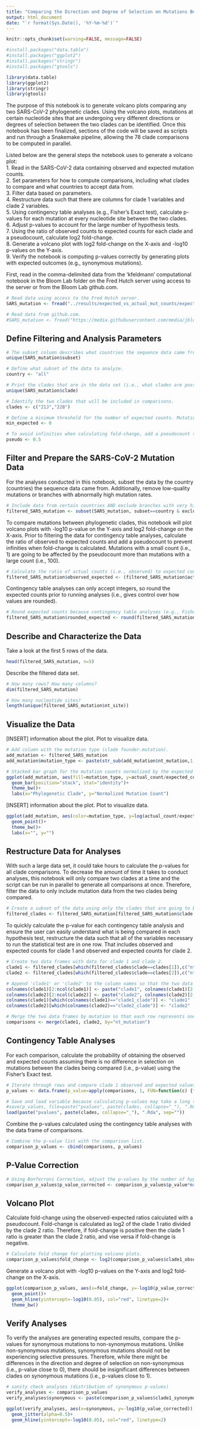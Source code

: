 ```yaml
---
title: "Comparing the Direction and Degree of Selection on Mutations Between SARS-CoV-2 Phylogenetic Clades"
output: html_document
date: "`r format(Sys.Date(), '%Y-%m-%d')`"
---
```


```r
knitr::opts_chunk$set(warning=FALSE, message=FALSE)

#install.packages("data.table")
#install.packages("ggplot2")
#install.packages("stringr")
#install.packages("gtools")

library(data.table)
library(ggplot2)
library(stringr)
library(gtools)
```

The purpose of this notebook is to generate volcano plots comparing any two SARS-CoV-2 phylogenetic clades. Using the volcano plots, mutations at certain nucleotide sites that are undergoing very different directions or degrees of selection between the two clades can be identified. Once this notebook has been finalized, sections of the code will be saved as scripts and run through a Snakemake pipeline, allowing the 78 clade comparisons to be computed in parallel.

Listed below are the general steps the notebook uses to generate a volcano plot:\
1. Read in the SARS-CoV-2 data containing observed and expected mutation counts.\
2. Set parameters for how to compute comparisons, including what clades to compare and what countries to accept data from.\
3. Filter data based on parameters.\
4. Restructure data such that there are columns for clade 1 variables and clade 2 variables.\
5. Using contingency table analyses (e.g., Fisher's Exact test), calculate p-values for each mutation at every nucleotide site between the two clades.\
6. Adjust p-values to account for the large number of hypothesis tests.\
7. Using the ratio of observed counts to expected counts for each clade and a pseudocount, calculate log2 fold-change.\
8. Generate a volcano plot with log2 fold-change on the X-axis and -log10 p-values on the Y-axis.\
9. Verify the notebook is computing p-values correctly by generating plots with expected outcomes (e.g., synonymous mutations).\

First, read in the comma-delimited data from the 'kfeldmann' computational notebook in the Bloom Lab folder on the Fred Hutch server using access to the server or from the Bloom Lab github.com.

```r
# Read data using access to the Fred Hutch server.
SARS_mutation <- fread("../results/expected_vs_actual_mut_counts/expected_vs_actual_mut_counts.csv", sep=",", header=TRUE)

# Read data from github.com.
#SARS_mutation <- fread("https://media.githubusercontent.com/media/jbloomlab/SARS2-mut-rates/main/results/expected_vs_actual_mut_counts/expected_vs_actual_mut_counts.csv", sep=",", header=TRUE)
```

## Define Filtering and Analysis Parameters

```r
# The subset column describes what countries the sequence data came from. Identify what the subset options are.
unique(SARS_mutation$subset)

# Define what subset of the data to analyze.
country <- "all"

# Print the clades that are in the data set (i.e., what clades are possible to include in comparisons).
unique(SARS_mutation$clade)

# Identify the two clades that will be included in comparisons.
clades <- c("21J","22B")

# Define a minimum threshold for the number of expected counts. Mutations below this threshold will be removed.
min_expected <- 0

# To avoid infinities when calculating fold-change, add a pseudocount to the observed and expected counts.
pseudo <- 0.5
```

## Filter and Prepare the SARS-CoV-2 Mutation Data

For the analyses conducted in this notebook, subset the data by the country (countries) the sequence data came from. Additionally, remove low-quality mutations or branches with abnormally high mutation rates.

```r
# Include data from certain countries AND exclude branches with very high mutation rates and questionable mutations.
filtered_SARS_mutation <- subset(SARS_mutation, subset==country & exclude=="FALSE" & expected_count>=min_expected)
```

To compare mutations between phylogenetic clades, this notebook will plot volcano plots with -log10 p-value on the Y-axis and log2 fold-change on the X-axis. Prior to filtering the data for contingency table analyses, calculate the ratio of observed to expected counts and add a pseudocount to prevent infinities when fold-change is calculated. Mutations with a small count (i.e., 1) are going to be affected by the pseudocount more than mutations with a large count (i.e., 100).

```r
# Calculate the ratio of actual counts (i.e., observed) to expected counts (i.e., expected) with a pseudocount.
filtered_SARS_mutation$observed_expected <- (filtered_SARS_mutation$actual_count + pseudo)/(filtered_SARS_mutation$expected_count + pseudo)
```

Contingency table analyses can only accept integers, so round the expected counts prior to running analyses (i.e., gives control over how values are rounded).

```r
# Round expected counts because contingency table analyses (e.g., Fisher's Exact test) can only analyze integers.
filtered_SARS_mutation$rounded_expected <- round(filtered_SARS_mutation$expected_count)
```

## Describe and Characterize the Data

Take a look at the first 5 rows of the data.

```r
head(filtered_SARS_mutation, n=5)
```

Describe the filtered data set.

```r
# How many rows? How many columns?
dim(filtered_SARS_mutation)

# How many nucleotide sites?
length(unique(filtered_SARS_mutation$nt_site))
```

## Visualize the Data

[INSERT] information about the plot. Plot to visualize data.

```r
# Add column with the mutation type (clade founder.mutation).
add_mutation <- filtered_SARS_mutation
add_mutation$mutation_type <- paste(str_sub(add_mutation$nt_mutation,1,1), ".", str_sub(add_mutation$nt_mutation,-1,-1), sep="")

# Stacked bar graph for the mutation counts normalized by the expected mutation rate for each clade
ggplot(add_mutation, aes(fill=mutation_type, y=actual_count/expected_count, x=clade))+
  geom_bar(position="stack", stat="identity")+
  theme_bw()+
  labs(x="Phylogenetic Clade", y="Normalized Mutation Count")
```

[INSERT] information about the plot. Plot to visualize data.

```r
ggplot(add_mutation, aes(color=mutation_type, y=log(actual_count/expected_count), x=nt_site))+
  geom_point()+
  theme_bw()+
  labs(x="", y="")
```

## Restructure Data for Analyses

With such a large data set, it could take hours to calculate the p-values for all clade comparisons. To decrease the amount of time it takes to conduct analyses, this notebook will only compare two clades at a time and the script can be run in parallel to generate all comparisons at once. Therefore, filter the data to only include mutation data from the two clades being compared.

```r
# Create a subset of the data using only the clades that are going to be compared.
filtered_clades <- filtered_SARS_mutation[filtered_SARS_mutation$clade %in% clades,]
```

To quickly calculate the p-value for each contingency table analysis and ensure the user can easily understand what is being compared in each hypothesis test, restructure the data such that all of the variables necessary to run the statistical test are in one row. That includes observed and expected counts for clade 1 and observed and expected counts for clade 2.

```r
# Create two data frames with data for clade 1 and clade 2.
clade1 <- filtered_clades[which(filtered_clades$clade==clades[1]),c("nt_mutation","clade","actual_count","rounded_expected","observed_expected","synonymous","four_fold_degenerate")]
clade2 <- filtered_clades[which(filtered_clades$clade==clades[2]),c("nt_mutation","clade","actual_count","rounded_expected","observed_expected","synonymous","four_fold_degenerate")]

# Append 'clade1' or 'clade2' to the column names so that the two data frames can be combined with easy to interpret columns.
colnames(clade1)[2:ncol(clade1)] <- paste("clade1", colnames(clade1)[2:ncol(clade1)], sep="_")
colnames(clade2)[2:ncol(clade2)] <- paste("clade2", colnames(clade2)[2:ncol(clade2)], sep="_")
colnames(clade1)[which(colnames(clade1)=="clade1_clade")] <- "clade1"
colnames(clade2)[which(colnames(clade2)=="clade2_clade")] <- "clade2"

# Merge the two data frames by mutation so that each row represents one comparison.
comparisons <- merge(clade1, clade2, by="nt_mutation")
```

## Contingency Table Analyses

For each comparison, calculate the probability of obtaining the observed and expected counts assuming there is no difference in selection on mutations between the clades being compared (i.e., p-value) using the Fisher's Exact test. 

```r
# Iterate through rows and compare clade 1 observed and expected values to clade 2 observed and expected values.
p_values <- data.frame(p_value=apply(comparisons, 1, FUN=function(c) {fisher.test(rbind(c(as.numeric(c["clade1_actual_count"]),as.numeric(c["clade1_rounded_expected"])),c(as.numeric(c["clade2_actual_count"]),as.numeric(c["clade2_rounded_expected"]))))$p.value}))

# Save and load variable because calculating p-values may take a long time.
#save(p_values, file=paste("pvalues", paste(clades, collapse="_"), ".Rda", sep=""))
load(paste("pvalues", paste(clades, collapse="_"), ".Rda", sep=""))
```

Combine the p-values calculated using the contingency table analyses with the data frame of comparisons.

```r
# Combine the p-value list with the comparison list.
comparison_p_values <- cbind(comparisons, p_values)
```

## P-Value Correction

```r
# Using Bonferroni Correction, adjust the p-values by the number of hypothesis tests.
comparison_p_values$p_value_corrected <- comparison_p_values$p_value*nrow(comparison_p_values)
```

## Volcano Plot

Calculate fold-change using the observed-expected ratios calculated with a pseudocount. Fold-change is calculated as log2 of the clade 1 ratio divided by the clade 2 ratio. Therefore, if fold-change is positive then the clade 1 ratio is greater than the clade 2 ratio, and vise versa if fold-change is negative. 

```r
# Calculate fold change for plotting volcano plots.
comparison_p_values$fold_change <- log2(comparison_p_values$clade1_observed_expected/comparison_p_values$clade2_observed_expected)
```

Generate a volcano plot with -log10 p-values on the Y-axis and log2 fold-change on the X-axis.

```r
ggplot(comparison_p_values, aes(x=fold_change, y=-log10(p_value_corrected)))+
  geom_point()+
  geom_hline(yintercept=-log10(0.05), col="red", linetype=2)+
  theme_bw()
```

## Verify Analyses

To verify the analyses are generating expected results, compare the p-values for synonymous mutations to non-synonymous mutations. Unlike non-synonymous mutations, synonymous mutations should not be experiencing selective pressures. Therefore, while there might be differences in the direction and degree of selection on non-synonymous (i.e., p-value close to 0), there should be insignificant differences between clades on synonymous mutations (i.e., p-values close to 1).

```r
# sanity check analyses (distribution of synonymous p-values)
verify_analyses <- comparison_p_values
verify_analyses$synonymous <- paste(comparison_p_values$clade1_synonymous, comparison_p_values$clade2_synonymous, sep=".")

ggplot(verify_analyses, aes(x=synonymous, y=-log10(p_value_corrected)))+
  geom_jitter(alpha=0.5)+
  geom_hline(yintercept=-log10(0.05), col="red", linetype=2)
```